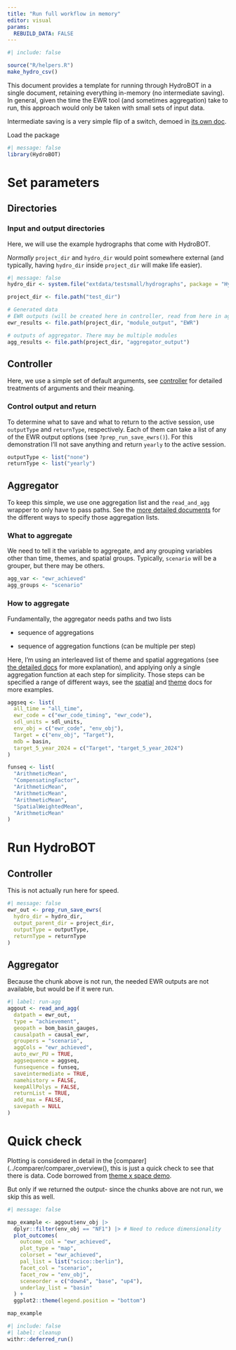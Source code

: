 ```yaml
---
title: "Run full workflow in memory"
editor: visual
params:
  REBUILD_DATA: FALSE
---
```


```r
#| include: false

source("R/helpers.R")
make_hydro_csv()
```

This document provides a template for running through HydroBOT in a single document, retaining everything in-memory (no intermediate saving). In general, given the time the EWR tool (and sometimes aggregation) take to run, this approach would only be taken with small sets of input data.

Intermediate saving is a very simple flip of a switch, demoed in [its own doc](workflow_save_steps.qmd).

Load the package

```r
#| message: false
library(HydroBOT)
```

# Set parameters

## Directories

### Input and output directories

Here, we will use the example hydrographs that come with HydroBOT.

*Normally* `project_dir` and `hydro_dir` would point somewhere external (and typically, having `hydro_dir` inside `project_dir` will make life easier).

```r
#| message: false
hydro_dir <- system.file("extdata/testsmall/hydrographs", package = "HydroBOT")

project_dir <- file.path("test_dir")

# Generated data
# EWR outputs (will be created here in controller, read from here in aggregator)
ewr_results <- file.path(project_dir, "module_output", "EWR")

# outputs of aggregator. There may be multiple modules
agg_results <- file.path(project_dir, "aggregator_output")
```

## Controller

Here, we use a simple set of default arguments, see [controller](../controller/controller_overview.qmd) for detailed treatments of arguments and their meaning.

### Control output and return

To determine what to save and what to return to the active session, use `outputType` and `returnType`, respectively. Each of them can take a list of any of the EWR output options (see `?prep_run_save_ewrs()`). For this demonstration I'll not save anything and return `yearly` to the active session.

```r
outputType <- list("none")
returnType <- list("yearly")
```

## Aggregator

To keep this simple, we use one aggregation list and the `read_and_agg` wrapper to only have to pass paths. See the [more detailed documents](../aggregator/aggregation_overview.qmd) for the different ways to specify those aggregation lists.

### What to aggregate

We need to tell it the variable to aggregate, and any grouping variables other than time, themes, and spatial groups. Typically, `scenario` will be a grouper, but there may be others.

```r
agg_var <- "ewr_achieved"
agg_groups <- "scenario"
```

### How to aggregate

Fundamentally, the aggregator needs paths and two lists

-   sequence of aggregations

-   sequence of aggregation functions (can be multiple per step)

Here, I'm using an interleaved list of theme and spatial aggregations (see [the detailed docs](../aggregator/using_multi_aggregate.qmd) for more explanation), and applying only a single aggregation function at each step for simplicity. Those steps can be specified a range of different ways, see the [spatial](../aggregator/spatial_agg.qmd) and [theme](../aggregator/theme_agg.qmd) docs for more examples.

```r
aggseq <- list(
  all_time = "all_time",
  ewr_code = c("ewr_code_timing", "ewr_code"),
  sdl_units = sdl_units,
  env_obj = c("ewr_code", "env_obj"),
  Target = c("env_obj", "Target"),
  mdb = basin,
  target_5_year_2024 = c("Target", "target_5_year_2024")
)

funseq <- list(
  "ArithmeticMean",
  "CompensatingFactor",
  "ArithmeticMean",
  "ArithmeticMean",
  "ArithmeticMean",
  "SpatialWeightedMean",
  "ArithmeticMean"
)
```

# Run HydroBOT

## Controller

This is not actually run here for speed.

```r
#| message: false
ewr_out <- prep_run_save_ewrs(
  hydro_dir = hydro_dir,
  output_parent_dir = project_dir,
  outputType = outputType,
  returnType = returnType
)
```

## Aggregator

Because the chunk above is not run, the needed EWR outputs are not available, but would be if it were run.

```r
#| label: run-agg
aggout <- read_and_agg(
  datpath = ewr_out,
  type = "achievement",
  geopath = bom_basin_gauges,
  causalpath = causal_ewr,
  groupers = "scenario",
  aggCols = "ewr_achieved",
  auto_ewr_PU = TRUE,
  aggsequence = aggseq,
  funsequence = funseq,
  saveintermediate = TRUE,
  namehistory = FALSE,
  keepAllPolys = FALSE,
  returnList = TRUE,
  add_max = FALSE,
  savepath = NULL
)
```

# Quick check

Plotting is considered in detail in the \[comparer\](../comparer/comparer_overview(), this is just a quick check to see that there is data. Code borrowed from [theme x space demo](../aggregator/using_multi_aggregate.qmd).

But only if we returned the output- since the chunks above are not run, we skip this as well.

```r
#| message: false

map_example <- aggout$env_obj |>
  dplyr::filter(env_obj == "NF1") |> # Need to reduce dimensionality
  plot_outcomes(
    outcome_col = "ewr_achieved",
    plot_type = "map",
    colorset = "ewr_achieved",
    pal_list = list("scico::berlin"),
    facet_col = "scenario",
    facet_row = "env_obj",
    sceneorder = c("down4", "base", "up4"),
    underlay_list = "basin"
  ) +
  ggplot2::theme(legend.position = "bottom")

map_example
```

```r
#| include: false
#| label: cleanup
withr::deferred_run()
```
